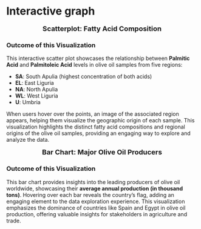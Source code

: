 # Interactive graph

  <style>
  #image-container {
      position: absolute;
      display: none;
      border: 1px solid #ccc;
      background: white;
      padding: 5px;
      pointer-events: none;
    }

  #category-image, #country-flag {
      max-width: 200px;
      max-height: 200px;
    }

  .chart-title {
      font-size: 18px;
      font-weight: bold;
      text-align: center;
    }

  .outcome-description {
      margin-top: 20px;
    }
  </style>

<!-- Scatterplot 1 -->
<div id="scatterplot">
  <div class="chart-title">Scatterplot: Fatty Acid Composition</div>
</div>

<div id="image-container" style="display: none;">
  <img id="category-image" src="https://github.com/RIDDHIOZA25/olive-oil-data-viz/blob/main/images/SA_region_card_1.png?raw=true" alt="Category Image">
</div>


<div id="image-container" style="display: none;">
  <img id="category-image" src="https://github.com/RIDDHIOZA25/olive-oil-data-viz/blob/main/images/EL_region_card_1.png?raw=true" alt="Category Image">
</div>


<div id="image-container" style="display: none;">
  <img id="category-image" src="https://github.com/RIDDHIOZA25/olive-oil-data-viz/blob/main/images/NA_region_card_1.png?raw=true" alt="Category Image">
</div>


<div id="image-container" style="display: none;">
  <img id="category-image" src="https://github.com/RIDDHIOZA25/olive-oil-data-viz/blob/main/images/WL_region_card_1.png?raw=true" alt="Category Image">
</div>

<div id="image-container" style="display: none;">
  <img id="category-image" src="https://github.com/RIDDHIOZA25/olive-oil-data-viz/blob/main/images/U_region_card_1.png?raw=true" alt="Category Image">
</div>

<!-- Outcome of the Visualization -->
<div class="outcome-description">
  <h3>Outcome of this Visualization</h3>
  <p>
    This interactive scatter plot showcases the relationship between **Palmitic Acid** and **Palmitoleic Acid** levels in olive oil samples from five regions:
  </p>
  <ul>
    <li><strong>SA</strong>: South Apulia (highest concentration of both acids)</li>
    <li><strong>EL</strong>: East Liguria</li>
    <li><strong>NA</strong>: North Apulia</li>
    <li><strong>WL</strong>: West Liguria</li>
    <li><strong>U</strong>: Umbria</li>
  </ul>
  <p>
    When users hover over the points, an image of the associated region appears, helping them visualize the geographic origin of each sample. This visualization highlights the distinct fatty acid compositions and regional origins of the olive oil samples, providing an engaging way to explore and analyze the data.
  </p>
</div>

<!-- Barchart 2 -->
<div id="barchart">
  <div class="chart-title">Bar Chart: Major Olive Oil Producers</div>
</div>

<div id="image-container" style="display: none;">
  <img id="country-flag" src="" alt="Country Flag">
</div>

<div id="image-container" style="display: none;">
  <img id="country-flag" src="https://github.com/RIDDHIOZA25/olive-oil-data-viz/blob/main/images/spain.png?raw=true" alt="Country Flag">
</div>

<div id="image-container" style="display: none;">
  <img id="country-flag" src="https://github.com/RIDDHIOZA25/olive-oil-data-viz/blob/main/images/egypt.png?raw=true" alt="Country Flag">
</div>

<div id="image-container" style="display: none;">
  <img id="country-flag" src="https://github.com/RIDDHIOZA25/olive-oil-data-viz/blob/main/images/greece.png?raw=true" alt="Country Flag">
</div>

<div id="image-container" style="display: none;">
  <img id="country-flag" src="https://github.com/RIDDHIOZA25/olive-oil-data-viz/blob/main/images/morocco.png?raw=true" alt="Country Flag">
</div>

<div id="image-container" style="display: none;">
  <img id="country-flag" src="https://github.com/RIDDHIOZA25/olive-oil-data-viz/blob/main/images/peru.png?raw=true" alt="Country Flag">
</div>

<div id="image-container" style="display: none;">
  <img id="country-flag" src="https://github.com/RIDDHIOZA25/olive-oil-data-viz/blob/main/images/argentina.png?raw=true" alt="Country Flag">
</div>

<div id="image-container" style="display: none;">
  <img id="country-flag" src="https://github.com/RIDDHIOZA25/olive-oil-data-viz/blob/main/images/italy.png?raw=true" alt="Country Flag">
</div>

<div id="image-container" style="display: none;">
  <img id="country-flag" src="https://github.com/RIDDHIOZA25/olive-oil-data-viz/blob/main/images/united-states.png?raw=true" alt="Country Flag">
</div>

<div id="image-container" style="display: none;">
  <img id="country-flag" src="https://github.com/RIDDHIOZA25/olive-oil-data-viz/blob/main/images/portugal.png?raw=true" alt="Country Flag">
</div>

<div id="image-container" style="display: none;">
  <img id="country-flag" src="https://github.com/RIDDHIOZA25/olive-oil-data-viz/blob/main/images/mexico.png?raw=true" alt="Country Flag">
</div>

<!-- Outcome of the Visualization -->
<div class="outcome-description">
  <h3>Outcome of this Visualization</h3>
  <p>
    This bar chart provides insights into the leading producers of olive oil worldwide, showcasing their **average annual production (in thousand tons)**. Hovering over each bar reveals the country's flag, adding an engaging element to the data exploration experience. This visualization emphasizes the dominance of countries like Spain and Egypt in olive oil production, offering valuable insights for stakeholders in agriculture and trade.
  </p>
</div>

<script src="https://cdn.jsdelivr.net/npm/d3@7"></script>
<script src="scripts/myscript.js"></script>
